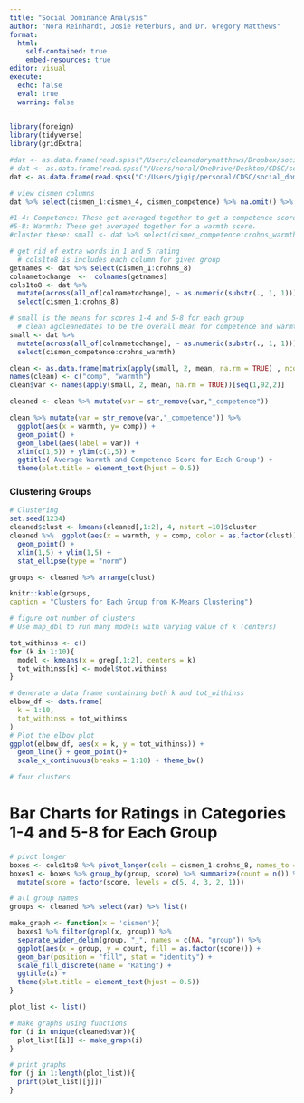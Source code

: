 ```yaml
---
title: "Social Dominance Analysis"
author: "Nora Reinhardt, Josie Peterburs, and Dr. Gregory Matthews"
format: 
  html:
    self-contained: true
    embed-resources: true
editor: visual
execute:
  echo: false
  eval: true
  warning: false
---
```


```r
library(foreign)
library(tidyverse)
library(gridExtra)

#dat <- as.data.frame(read.spss("/Users/cleanedorymatthews/Dropbox/social_dominance/HierarchyNoDS 02.16.sav"))
# dat <- as.data.frame(read.spss("/Users/noral/OneDrive/Desktop/CDSC/social dominance new/HierarchyNoDS 02.16.sav"))
dat <- as.data.frame(read.spss("C:/Users/gigip/personal/CDSC/social_dominance/HierarchyNoDS 02.16.sav"))

# view cismen columns
dat %>% select(cismen_1:cismen_4, cismen_competence) %>% na.omit() %>% head()

#1-4: Competence: These get averaged together to get a competence score
#5-8: Warmth: These get averaged together for a warmth score. 
#cluster these: small <- dat %>% select(cismen_competence:crohns_warmth)
```

```r
# get rid of extra words in 1 and 5 rating 
  # cols1to8 is includes each column for given group
getnames <- dat %>% select(cismen_1:crohns_8)
colnametochange  <-  colnames(getnames)
cols1to8 <- dat %>%
  mutate(across(all_of(colnametochange), ~ as.numeric(substr(., 1, 1)))) %>% 
  select(cismen_1:crohns_8)

# small is the means for scores 1-4 and 5-8 for each group
  # clean agcleanedates to be the overall mean for competence and warmth for each group
small <- dat %>% 
  mutate(across(all_of(colnametochange), ~ as.numeric(substr(., 1, 1)))) %>%
  select(cismen_competence:crohns_warmth)

clean <- as.data.frame(matrix(apply(small, 2, mean, na.rm = TRUE) , ncol = 2, byrow = TRUE))
names(clean) <- c("comp", "warmth")
clean$var <- names(apply(small, 2, mean, na.rm = TRUE))[seq(1,92,2)]

cleaned <- clean %>% mutate(var = str_remove(var,"_competence")) 
```


```r
clean %>% mutate(var = str_remove(var,"_competence")) %>% 
  ggplot(aes(x = warmth, y= comp)) + 
  geom_point() + 
  geom_label(aes(label = var)) + 
  xlim(c(1,5)) + ylim(c(1,5)) +
  ggtitle('Average Warmth and Competence Score for Each Group') +
  theme(plot.title = element_text(hjust = 0.5))
```

### Clustering Groups

```r
# Clustering
set.seed(1234)
cleaned$clust <- kmeans(cleaned[,1:2], 4, nstart =10)$cluster
cleaned %>%  ggplot(aes(x = warmth, y = comp, color = as.factor(clust))) +
  geom_point() +
  xlim(1,5) + ylim(1,5) + 
  stat_ellipse(type = "norm")

groups <- cleaned %>% arrange(clust)

knitr::kable(groups,
caption = "Clusters for Each Group from K-Means Clustering")
```

```r
# figure out number of clusters
# Use map_dbl to run many models with varying value of k (centers)

tot_withinss <- c()
for (k in 1:10){
  model <- kmeans(x = greg[,1:2], centers = k)
  tot_withinss[k] <- model$tot.withinss
}

# Generate a data frame containing both k and tot_withinss
elbow_df <- data.frame(
  k = 1:10,
  tot_withinss = tot_withinss
)
# Plot the elbow plot
ggplot(elbow_df, aes(x = k, y = tot_withinss)) +
  geom_line() + geom_point()+
  scale_x_continuous(breaks = 1:10) + theme_bw()

# four clusters
```

# Bar Charts for Ratings in Categories 1-4 and 5-8 for Each Group

```r
# pivot longer
boxes <- cols1to8 %>% pivot_longer(cols = cismen_1:crohns_8, names_to = "group", values_to = "score") %>% drop_na()
boxes1 <- boxes %>% group_by(group, score) %>% summarize(count = n()) %>% 
  mutate(score = factor(score, levels = c(5, 4, 3, 2, 1)))

# all group names
groups <- cleaned %>% select(var) %>% list()
```

```r
make_graph <- function(x = 'cismen'){
  boxes1 %>% filter(grepl(x, group)) %>% 
  separate_wider_delim(group, "_", names = c(NA, "group")) %>% 
  ggplot(aes(x = group, y = count, fill = as.factor(score))) + 
  geom_bar(position = "fill", stat = "identity") +
  scale_fill_discrete(name = "Rating") + 
  ggtitle(x) +
  theme(plot.title = element_text(hjust = 0.5))
}

plot_list <- list()

# make graphs using functions
for (i in unique(cleaned$var)){
  plot_list[[i]] <- make_graph(i)
}

# print graphs
for (j in 1:length(plot_list)){
  print(plot_list[[j]])
}
```
